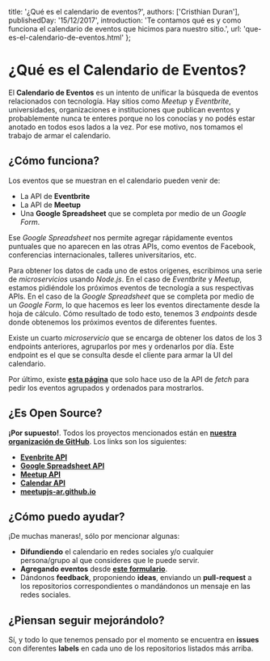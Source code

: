 title: '¿Qué es el calendario de eventos?',
authors: ['Cristhian Duran'],
publishedDay: '15/12/2017',
introduction: 'Te contamos qué es y como funciona el calendario de eventos que hicimos para nuestro sitio.',
url: 'que-es-el-calendario-de-eventos.html'
};

# ¿Qué es el Calendario de Eventos?

El **Calendario de Eventos** es un intento de unificar la búsqueda de eventos relacionados con tecnología. Hay sitios como _Meetup_ y _Eventbrite_, universidades, organizaciones e instituciones que publican eventos y probablemente nunca te enteres porque no los conocías y no podés estar anotado en todos esos lados a la vez. Por ese motivo, nos tomamos el trabajo de armar el calendario.

## ¿Cómo funciona?

Los eventos que se muestran en el calendario pueden venir de:

- La API de **Eventbrite**
- La API de **Meetup**
- Una **Google Spreadsheet** que se completa por medio de un _Google Form_.

Ese _Google Spreadsheet_ nos permite agregar rápidamente eventos puntuales que no aparecen en las otras APIs, como eventos de Facebook, conferencias internacionales, talleres universitarios, etc.

Para obtener los datos de cada uno de estos orígenes, escribimos una serie de _microservicios_ usando _Node.js_. En el caso de _Eventbrite_ y _Meetup_, estamos pidiéndole los próximos eventos de tecnología a sus respectivas APIs. En el caso de la _Google Spreadsheet_ que se completa por medio de un _Google Form_, lo que hacemos es leer los eventos directamente desde la hoja de cálculo. Cómo resultado de todo esto, tenemos 3 _endpoints_ desde donde obtenemos los próximos eventos de diferentes fuentes.

Existe un cuarto _microservicio_ que se encarga de obtener los datos de los 3 endpoints anteriores, agruparlos por mes y ordenarlos por día. Este endpoint es el que se consulta desde el cliente para armar la UI del calendario.

Por último, existe **[esta página](http://meetupjs.com.ar/calendario.html)** que solo hace uso de la API de _fetch_ para pedir los eventos agrupados y ordenados para mostrarlos.

## ¿Es Open Source?

**¡Por supuesto!**. Todos los proyectos mencionados están en **[nuestra organización de GitHub](https://github.com/meetupjs-ar)**. Los links son los siguientes:

- **[Evenbrite API](https://github.com/meetupjs-ar/eventbrite-api)**
- **[Google Spreadsheet API](https://github.com/meetupjs-ar/google-spreadsheet-api)**
- **[Meetup API](https://github.com/meetupjs-ar/meetup-api)**
- **[Calendar API](https://github.com/meetupjs-ar/calendar-api)**
- **[meetupjs-ar.github.io](https://github.com/meetupjs-ar/meetupjs-ar.github.io)**

## ¿Cómo puedo ayudar?

¡De muchas maneras!, sólo por mencionar algunas:

- **Difundiendo** el calendario en redes sociales y/o cualquier persona/grupo al que consideres que le puede servir.
- **Agregando eventos** desde **[este formulario](https://goo.gl/forms/Ss5X2SHWSq0Hj1Km1)**.
- Dándonos **feedback**, proponiendo **ideas**, enviando un **pull-request** a los repositorios correspondientes o mandándonos un mensaje en las redes sociales.

## ¿Piensan seguir mejorándolo?

Sí, y todo lo que tenemos pensado por el momento se encuentra en **issues** con diferentes **labels** en cada uno de los repositorios listados más arriba.
